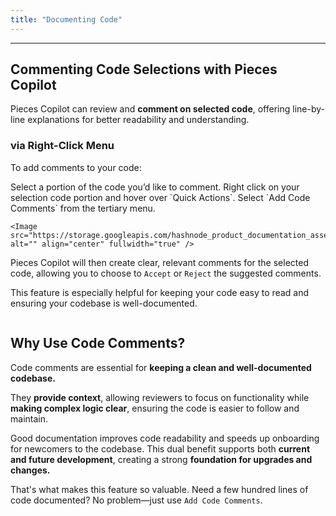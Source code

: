 ```yaml
---
title: "Documenting Code"
---
```


***

## Commenting Code Selections with Pieces Copilot

Pieces Copilot can review and **comment on selected code**, offering line-by-line explanations for better readability and understanding.

### via Right-Click Menu

To add comments to your code:

<Steps>
  <Step title="Select Portion of Code">
    Select a portion of the code you’d like to comment.
  </Step>

  <Step title="Right Click and Find Option">
    Right click on your selection code portion and hover over `Quick Actions`.
  </Step>

  <Step title="Add Code Comments">
    Select `Add Code Comments` from the tertiary menu.

    <Image src="https://storage.googleapis.com/hashnode_product_documentation_assets/sublime_text_plugin_assets/pieces_ai_copilot/documenting_code/add_code_comments.png" alt="" align="center" fullwidth="true" />
  </Step>
</Steps>

Pieces Copilot will then create clear, relevant comments for the selected code, allowing you to choose to `Accept` or `Reject` the suggested comments.

This feature is especially helpful for keeping your code easy to read and ensuring your codebase is well-documented.

<Image src="https://storage.googleapis.com/hashnode_product_documentation_assets/sublime_text_plugin_assets/pieces_ai_copilot/documenting_code/documenting_code.gif" alt="" align="center" fullwidth="true" />

## Why Use Code Comments?

Code comments are essential for **keeping a clean and well-documented codebase.**

They **provide context**, allowing reviewers to focus on functionality while **making complex logic clear**, ensuring the code is easier to follow and maintain.

Good documentation improves code readability and speeds up onboarding for newcomers to the codebase. This dual benefit supports both **current and future development**, creating a strong **foundation for upgrades and changes.**

That's what makes this feature so valuable. Need a few hundred lines of code documented? No problem—just use `Add Code Comments`.
